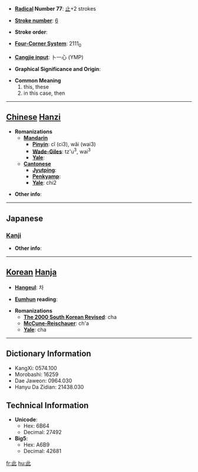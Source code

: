 * '''[[Wiktionary:Chinese radical index| Radical]] Number 77''': [[Wiktionary:Chinese radical index 止|止]]+2 strokes

* '''[[Wiktionary:Chinese total strokes index|Stroke number]]''': [[Wiktionary:Chinese total strokes index 6|6]]

* '''Stroke order''': 

* '''[[Wiktionary:Chinese four corner index|Four-Corner System]]''': 2111<sub>0</sub>

* '''[[Wiktionary:Chinese Cangjie index|Cangjie input]]''': 卜一心 (YMP)

* '''Graphical Significance and Origin''': 

* '''Common Meaning'''
*#this, these
*# in this case, then


----

== [[Chinese]] [[Hanzi]] ==

* '''Romanizations'''
** '''[[Mandarin]]'''
*** '''[[Pinyin]]''': cǐ (ci3), wǎi (wai3)
*** '''[[Wade-Giles]]''': tz'u<sup>3</sup>, wai<sup>3</sup>
*** '''[[Yale]]''': 
** '''[[Cantonese]]'''
*** '''[[Jyutping]]''':
*** '''[[Penkyamp]]''': 
*** '''[[Yale]]''': chi2

* '''Other info''': 

----

==Japanese==
===[[Kanji]]===
{{kanji|on readings=[[し]] (shi)|kun readings=[[ここ]] (koko), [[これ]] (kore), [[この]] (kono)}}

* '''Other info''':  

----

== [[Korean]] [[Hanja]] ==

* '''[[Hangeul]]''': 차

* '''[[Eumhun]] reading''': 

* '''Romanizations'''
** '''[[The 2000 South Korean Revised Romanization|The 2000 South Korean Revised]]''': cha
** '''[[McCune-Reischauer]]''': ch'a
** '''[[Yale]]''': cha

----

== Dictionary Information ==

* KangXi: 0574.100
* Morobashi: 16259
* Dae Jaweon: 0964.030
* Hanyu Da Zidian: 21438.030

== Technical Information ==

* '''Unicode''':
** Hex: 6B64
** Decimal: 27492
* '''Big5''':
** Hex: A6B9
** Decimal: 42681

[[fr:此]]
[[hu:此]]